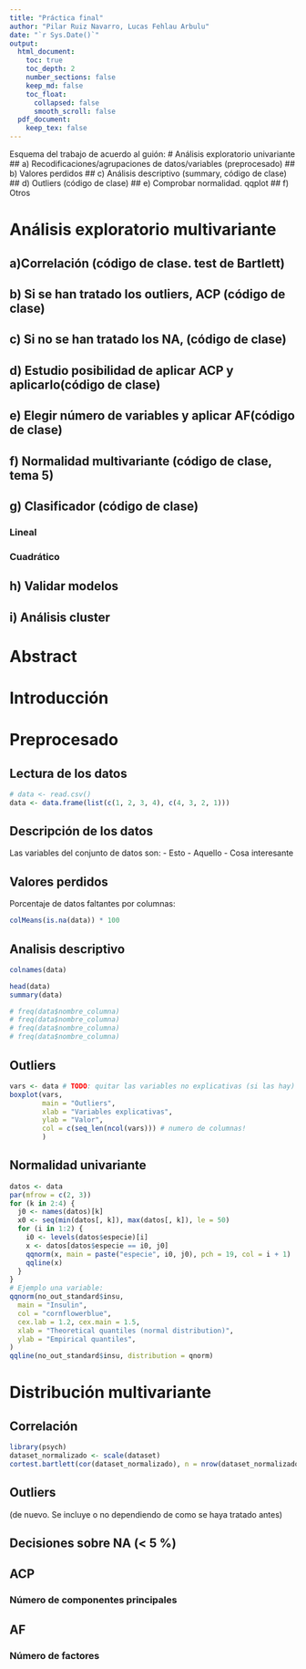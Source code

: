 ```yaml
---
title: "Práctica final"
author: "Pilar Ruiz Navarro, Lucas Fehlau Arbulu"
date: "`r Sys.Date()`"
output:
  html_document: 
    toc: true
    toc_depth: 2
    number_sections: false
    keep_md: false
    toc_float: 
      collapsed: false
      smooth_scroll: false
  pdf_document:
    keep_tex: false
---
```



Esquema del trabajo de acuerdo al guión:
# Análisis exploratorio univariante
## a) Recodificaciones/agrupaciones de datos/variables (preprocesado)
## b) Valores perdidos
## c) Análisis descriptivo (summary, código de clase)
## d) Outliers (código de clase)
## e) Comprobar normalidad. qqplot
## f) Otros

# Análisis exploratorio multivariante
## a)Correlación (código de clase. test de Bartlett)
## b) Si se han tratado los outliers, ACP (código de clase)
## c) Si no se han tratado los NA, (código de clase)
## d) Estudio posibilidad de aplicar ACP y aplicarlo(código de clase)
## e) Elegir número de variables y aplicar AF(código de clase)
## f) Normalidad multivariante (código de clase, tema 5)
## g) Clasificador (código de clase)
### Lineal
### Cuadrático
## h) Validar modelos 
## i) Análisis cluster


<!-- 
Esquema del trabajo de ejemplo de Prado:
# Preprocesamiento de datos
## Descripción
## Carga de datos
## Valores perdidos
## Análisis exploratorio
## Outliers

# ACP
# AF

# AD
## Lineal
## Cuadrático
-->


# Abstract 
<!-- Opcional, supongo -->


# Introducción


# Preprocesado
## Lectura de los datos
```r
# data <- read.csv()
data <- data.frame(list(c(1, 2, 3, 4), c(4, 3, 2, 1)))
```

## Descripción de los datos
Las variables del conjunto de datos son:
- Esto
- Aquello
- Cosa interesante

<!-- Apartado b -->
## Valores perdidos
<!-- b.i) -->
Porcentaje de datos faltantes por columnas:
<!-- Es en cada columna? TODO: -->
```r
colMeans(is.na(data)) * 100
```

<!-- Si más del 5%, analizar si es completely at random: -->
<!-- Para ello, estudiar la homogeneidad según grupos (NA y no -->
<!-- NA) con otras variables. Si son continuas, con un test de student, si son cualitativas o -->
<!-- discretas con test de independencia Chi-cuadrado, etc. -->
<!-- (Investigar funciones para el contraste de medias como t.test(), etc. del lenguaje R.) -->


<!-- Apartado c analisis descriptivo -->
## Analisis descriptivo
```r
colnames(data)

head(data)
summary(data)

# freq(data$nombre_columna)
# freq(data$nombre_columna)
# freq(data$nombre_columna)
# freq(data$nombre_columna)
```
<!-- apartado d  -->
## Outliers
```r
vars <- data # TODO: quitar las variables no explicativas (si las hay)
boxplot(vars,
        main = "Outliers",
        xlab = "Variables explicativas",
        ylab = "Valor",
        col = c(seq_len(ncol(vars))) # numero de columnas!
        )
```


## Normalidad univariante
<!-- qqplots para variables continuas, etc -->
```r
datos <- data
par(mfrow = c(2, 3))
for (k in 2:4) {
  j0 <- names(datos)[k]
  x0 <- seq(min(datos[, k]), max(datos[, k]), le = 50)
  for (i in 1:2) {
    i0 <- levels(datos$especie)[i]
    x <- datos[datos$especie == i0, j0]
    qqnorm(x, main = paste("especie", i0, j0), pch = 19, col = i + 1)
    qqline(x)
  }
}
# Ejemplo una variable:
qqnorm(no_out_standard$insu,
  main = "Insulin",
  col = "cornflowerblue",
  cex.lab = 1.2, cex.main = 1.5,
  xlab = "Theoretical quantiles (normal distribution)",
  ylab = "Empirical quantiles",
)
qqline(no_out_standard$insu, distribution = qnorm)
```

# Distribución multivariante

## Correlación
```r
library(psych)
dataset_normalizado <- scale(dataset)
cortest.bartlett(cor(dataset_normalizado), n = nrow(dataset_normalizado))
```
## Outliers 
(de nuevo. Se incluye o no dependiendo de como se haya tratado antes)

## Decisiones sobre NA (< 5 %)

<!-- apartado d -->
## ACP

### Número de componentes principales

<!-- apartado e -->
## AF

### Número de factores

